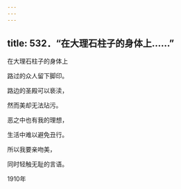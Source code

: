 ```yaml
---
---
---
```

title: 532．“在大理石柱子的身体上……”
---




在大理石柱子的身体上

路过的众人留下脚印。

路边的圣殿可以亵渎，

然而美却无法玷污。

恶之中也有我的理想，

生活中难以避免丑行。

所以我要亲吻美，

同时轻触无耻的言语。

1910年